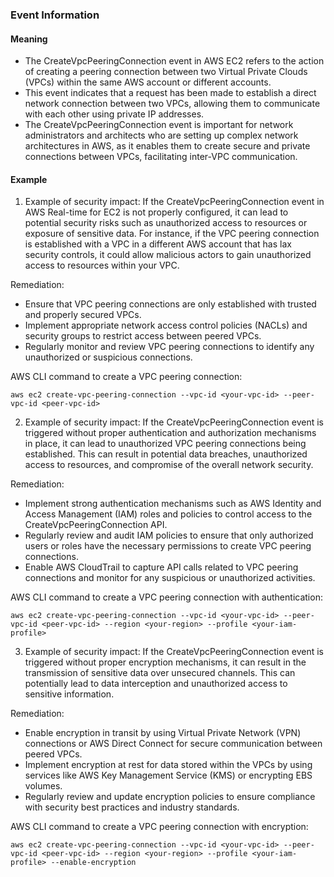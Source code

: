 
### Event Information

#### Meaning

- The CreateVpcPeeringConnection event in AWS EC2 refers to the action of creating a peering connection between two Virtual Private Clouds (VPCs) within the same AWS account or different accounts.
- This event indicates that a request has been made to establish a direct network connection between two VPCs, allowing them to communicate with each other using private IP addresses.
- The CreateVpcPeeringConnection event is important for network administrators and architects who are setting up complex network architectures in AWS, as it enables them to create secure and private connections between VPCs, facilitating inter-VPC communication.

#### Example

1. Example of security impact: If the CreateVpcPeeringConnection event in AWS Real-time for EC2 is not properly configured, it can lead to potential security risks such as unauthorized access to resources or exposure of sensitive data. For instance, if the VPC peering connection is established with a VPC in a different AWS account that has lax security controls, it could allow malicious actors to gain unauthorized access to resources within your VPC.

Remediation:
- Ensure that VPC peering connections are only established with trusted and properly secured VPCs.
- Implement appropriate network access control policies (NACLs) and security groups to restrict access between peered VPCs.
- Regularly monitor and review VPC peering connections to identify any unauthorized or suspicious connections.

AWS CLI command to create a VPC peering connection:
```
aws ec2 create-vpc-peering-connection --vpc-id <your-vpc-id> --peer-vpc-id <peer-vpc-id>
```

2. Example of security impact: If the CreateVpcPeeringConnection event is triggered without proper authentication and authorization mechanisms in place, it can lead to unauthorized VPC peering connections being established. This can result in potential data breaches, unauthorized access to resources, and compromise of the overall network security.

Remediation:
- Implement strong authentication mechanisms such as AWS Identity and Access Management (IAM) roles and policies to control access to the CreateVpcPeeringConnection API.
- Regularly review and audit IAM policies to ensure that only authorized users or roles have the necessary permissions to create VPC peering connections.
- Enable AWS CloudTrail to capture API calls related to VPC peering connections and monitor for any suspicious or unauthorized activities.

AWS CLI command to create a VPC peering connection with authentication:
```
aws ec2 create-vpc-peering-connection --vpc-id <your-vpc-id> --peer-vpc-id <peer-vpc-id> --region <your-region> --profile <your-iam-profile>
```

3. Example of security impact: If the CreateVpcPeeringConnection event is triggered without proper encryption mechanisms, it can result in the transmission of sensitive data over unsecured channels. This can potentially lead to data interception and unauthorized access to sensitive information.

Remediation:
- Enable encryption in transit by using Virtual Private Network (VPN) connections or AWS Direct Connect for secure communication between peered VPCs.
- Implement encryption at rest for data stored within the VPCs by using services like AWS Key Management Service (KMS) or encrypting EBS volumes.
- Regularly review and update encryption policies to ensure compliance with security best practices and industry standards.

AWS CLI command to create a VPC peering connection with encryption:
```
aws ec2 create-vpc-peering-connection --vpc-id <your-vpc-id> --peer-vpc-id <peer-vpc-id> --region <your-region> --profile <your-iam-profile> --enable-encryption
```

